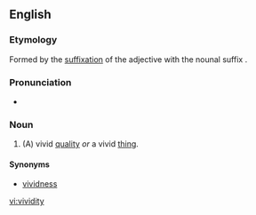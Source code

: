 ==English==

===Etymology===
Formed by the [[suffixation]] of the adjective {{term|vivid|lang=en}} with the nounal suffix {{term|-ity|lang=en}}.

===Pronunciation===
* {{a|UK}} {{IPA|/vɪˈvɪdɪti/}}

===Noun===
{{en-noun|vividities|-}}

# {{context|countable|and|uncountable}} (A) vivid [[quality]] ''or'' a vivid [[thing]].

====Synonyms====
* {{sense|vivid quality}} [[vividness]] {{i|uncountable}}

[[vi:vividity]]